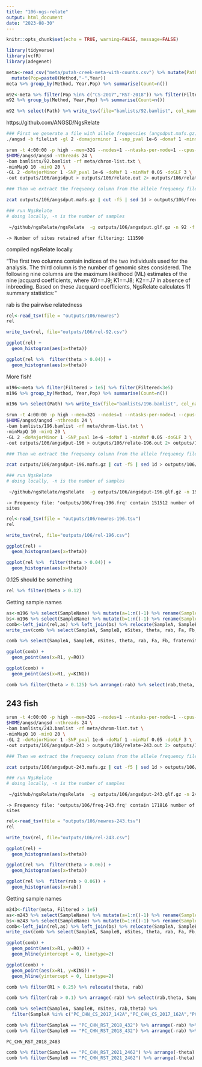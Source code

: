 ```yaml
---
title: "106-ngs-relate"
output: html_document
date: "2023-08-30"
---
```


```r
knitr::opts_chunk$set(echo = TRUE, warning=FALSE, message=FALSE)
```


```r
library(tidyverse)
library(vcfR)
library(adegenet)
```


```r
meta<-read_csv("meta/putah-creek-meta-with-counts.csv") %>% mutate(Path=paste0("data/split/",SampleName,".sort.flt.bam")) %>%
  mutate(Pop=paste0(Method,"-",Year))
meta %>% group_by(Method, Year,Pop) %>% summarise(Count=n())
```



```r
m92<-meta %>% filter(Pop %in% c("CS-2017","RST-2018")) %>% filter(Filtered > 1e5) %>% filter(Filtered<2.5e5)
m92 %>% group_by(Method, Year,Pop) %>% summarise(Count=n())
```

```r
m92 %>% select(Path) %>% write_tsv(file="bamlists/92.bamlist", col_names = FALSE)
```


https://github.com/ANGSD/NgsRelate

```sh
### First we generate a file with allele frequencies (angsdput.mafs.gz) and a file with genotype likelihoods (angsdput.glf.gz).
./angsd -b filelist -gl 2 -domajorminor 1 -snp_pval 1e-6 -domaf 1 -minmaf 0.05 -doGlf 3

srun -t 4:00:00 -p high --mem=32G --nodes=1 --ntasks-per-node=1 --cpus-per-task=12  \
$HOME/angsd/angsd -nthreads 24 \
-bam bamlists/92.bamlist -rf meta/chrom-list.txt \
-minMapQ 10 -minQ 20 \
-GL 2 -doMajorMinor 1 -SNP_pval 1e-6 -doMaf 1 -minMaf 0.05 -doGLF 3 \
-out outputs/106/angsdput > outputs/106/relate.out 2> outputs/106/relate.err &

### Then we extract the frequency column from the allele frequency file and remove the header (to make it in the format NgsRelate needs)

zcat outputs/106/angsdput.mafs.gz | cut -f5 | sed 1d > outputs/106/freq.frq

### run NgsRelate
# doing locally, -n is the number of samples

 ~/github/ngsRelate/ngsRelate  -g outputs/106/angsdput.glf.gz -n 92 -f outputs/106/freq.frq  -O outputs/106/newres
```
	-> Number of sites retained after filtering: 111590      
	

compiled ngsRelate locally    

"The first two columns contain indices of the two individuals used for the analysis. The third column is the number of genomic sites considered. The following nine columns are the maximum likelihood (ML) estimates of the nine jacquard coefficients, where K0==J9; K1==J8; K2==J7 in absence of inbreeding. Based on these Jacquard coefficients, NgsRelate calculates 11 summary statistics:"

rab is the pairwise relatedness


```r
rel<-read_tsv(file = "outputs/106/newres")
rel

write_tsv(rel, file="outputs/106/rel-92.csv")
```

```r
ggplot(rel) +
  geom_histogram(aes(x=theta))
```

```r
ggplot(rel %>%  filter(theta > 0.04)) +
  geom_histogram(aes(x=theta))
```


More fish!

```r
m196<-meta %>% filter(Filtered > 1e5) %>% filter(Filtered<3e5)
m196 %>% group_by(Method, Year,Pop) %>% summarise(Count=n())

m196 %>% select(Path) %>% write_tsv(file="bamlists/196.bamlist", col_names = FALSE)
```

```sh
srun -t 4:00:00 -p high --mem=32G --nodes=1 --ntasks-per-node=1 --cpus-per-task=12  \
$HOME/angsd/angsd -nthreads 24 \
-bam bamlists/196.bamlist -rf meta/chrom-list.txt \
-minMapQ 10 -minQ 20 \
-GL 2 -doMajorMinor 1 -SNP_pval 1e-6 -doMaf 1 -minMaf 0.05 -doGLF 3 \
-out outputs/106/angsdput-196 > outputs/106/relate-196.out 2> outputs/106/relate-196.err &

### Then we extract the frequency column from the allele frequency file and remove the header (to make it in the format NgsRelate needs)

zcat outputs/106/angsdput-196.mafs.gz | cut -f5 | sed 1d > outputs/106/freq-196.frq

### run NgsRelate
# doing locally, -n is the number of samples

 ~/github/ngsRelate/ngsRelate  -g outputs/106/angsdput-196.glf.gz -n 196 -f outputs/106/freq-196.frq  -O outputs/106/newres-196.tsv
```

	-> Frequency file: 'outputs/106/freq-196.frq' contain 151512 number of sites


```r
rel<-read_tsv(file = "outputs/106/newres-196.tsv")
rel

write_tsv(rel, file="outputs/106/rel-196.csv")
```


```r
ggplot(rel) +
  geom_histogram(aes(x=theta))
```


```r
ggplot(rel %>%  filter(theta > 0.04)) +
  geom_histogram(aes(x=theta))
```


0.125 should be something


```r
rel %>% filter(theta > 0.12) 
```

Getting sample names
```r
as<-m196 %>% select(SampleName) %>% mutate(a=1:n()-1) %>% rename(SampleA=SampleName)
bs<-m196 %>% select(SampleName) %>% mutate(b=1:n()-1) %>% rename(SampleB=SampleName)
comb<-left_join(rel,as) %>% left_join(bs) %>% relocate(SampleA, SampleB)
write_csv(comb %>% select(SampleA, SampleB, nSites, theta, rab, Fa, Fb, fraternity) %>% arrange(-theta), file="outputs/106/rel-196.csv")

comb %>% select(SampleA, SampleB, nSites, theta, rab, Fa, Fb, fraternity) %>% arrange(-theta) %>% filter( theta>0.1)

```

```r
ggplot(comb) + 
  geom_point(aes(x=R1, y=R0))

```

```r
ggplot(comb) + 
  geom_point(aes(x=R1, y=KING))

```

```r
comb %>% filter(theta > 0.125) %>% arrange(-rab) %>% select(rab,theta, SampleA, SampleB, nSites) 
```

## 243 fish


```sh
srun -t 4:00:00 -p high --mem=32G --nodes=1 --ntasks-per-node=1 --cpus-per-task=12  \
$HOME/angsd/angsd -nthreads 24 \
-bam bamlists/243.bamlist -rf meta/chrom-list.txt \
-minMapQ 10 -minQ 20 \
-GL 2 -doMajorMinor 1 -SNP_pval 1e-6 -doMaf 1 -minMaf 0.05 -doGLF 3 \
-out outputs/106/angsdput-243 > outputs/106/relate-243.out 2> outputs/106/relate-243.err &

### Then we extract the frequency column from the allele frequency file and remove the header (to make it in the format NgsRelate needs)

zcat outputs/106/angsdput-243.mafs.gz | cut -f5 | sed 1d > outputs/106/freq-243.frq

### run NgsRelate
# doing locally, -n is the number of samples

 ~/github/ngsRelate/ngsRelate  -g outputs/106/angsdput-243.glf.gz -n 243 -f outputs/106/freq-243.frq  -O outputs/106/newres-243.tsv
```

	-> Frequency file: 'outputs/106/freq-243.frq' contain 171816 number of sites    


```r
rel<-read_tsv(file = "outputs/106/newres-243.tsv")
rel

write_tsv(rel, file="outputs/106/rel-243.csv")
```


```r
ggplot(rel) +
  geom_histogram(aes(x=theta))
```


```r
ggplot(rel %>%  filter(theta > 0.06)) +
  geom_histogram(aes(x=theta))
```
```r
ggplot(rel %>%  filter(rab > 0.06)) +
  geom_histogram(aes(x=rab))

```


Getting sample names
```r
m243<-filter(meta, Filtered > 1e5)
as<-m243 %>% select(SampleName) %>% mutate(a=1:n()-1) %>% rename(SampleA=SampleName)
bs<-m243 %>% select(SampleName) %>% mutate(b=1:n()-1) %>% rename(SampleB=SampleName)
comb<-left_join(rel,as) %>% left_join(bs) %>% relocate(SampleA, SampleB)
write_csv(comb %>% select(SampleA, SampleB, nSites, theta, rab, Fa, Fb, theta, fraternity) %>% arrange(-theta), file="outputs/106/rel-243.csv")

```

```r
ggplot(comb) + 
  geom_point(aes(x=R1, y=R0)) +
  geom_hline(yintercept = 0, linetype=2)
```

```r
ggplot(comb) + 
  geom_point(aes(x=R1, y=KING)) +
  geom_hline(yintercept = 0, linetype=2)
```

```r
comb %>% filter(R1 > 0.25) %>% relocate(theta, rab)
```


```r
comb %>% filter(rab > 0.1) %>% arrange(-rab) %>% select(rab,theta, SampleA, SampleB, nSites)


```

```r
comb %>% select(SampleA, SampleB, nSites, rab,theta) %>%
  filter(SampleA %in% c("PC_CHN_CS_2017_142A","PC_CHN_CS_2017_162A","PC_CHN_CS_2017_233A","PC_CHN_CS_2017_129D")) %>% arrange(-rab)
```


```r
comb %>% filter(SampleA == "PC_CHN_RST_2018_432") %>% arrange(-rab) %>% relocate(rab, theta)
comb %>% filter(SampleB == "PC_CHN_RST_2018_432") %>% arrange(-rab) %>% relocate(rab, theta)

```

	PC_CHN_RST_2018_2483
```r

comb %>% filter(SampleA == "PC_CHN_RST_2021_2462") %>% arrange(-theta) %>% relocate(rab, theta)
comb %>% filter(SampleB == "PC_CHN_RST_2021_2462") %>% arrange(-theta) %>% relocate(rab, theta)

```
